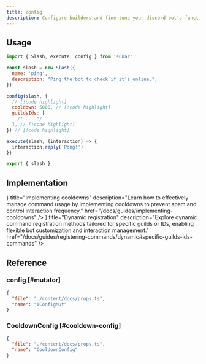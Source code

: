 ```yaml
---
title: config
description: Configure builders and fine-tune your discord bot's functionality with the flexible "config" mutator in Sunar. Customize settings, adjust parameters, and optimize your bot's behavior seamlessly.
---
```


<Links>
  <Link label="Source" icon="github" link="https://github.com/sunarjs/sunar/blob/main/packages/sunar/src/mutators/config/config.ts" />
</Links>

## Usage

```js title="src/commands/ping.js"
import { Slash, execute, config } from 'sunar'

const slash = new Slash({
  name: 'ping',
  description: "Ping the bot to check if it's online.",
})

config(slash, {
  // [!code highlight]
  cooldown: 5000, // [!code highlight]
  guildsIds: [
    /* ... */
  ], // [!code highlight]
}) // [!code highlight]

execute(slash, (interaction) => {
  interaction.reply('Pong!')
})

export { slash }
```


## Implementation

<Cards>
  <Card
    icon={<Hourglass />}
    title="Implementing cooldowns"
    description="Learn how to effectively manage command usage by implementing cooldowns to prevent spam and control interaction frequency."
    href="/docs/guides/implementing-cooldowns"
  />
  <Card
    icon={<Boxes />}
    title="Dynamic registration"
    description="Explore dynamic command registration methods tailored for specific guilds or IDs, enabling flexible bot customization and interaction management."
    href="/docs/guides/registering-commands/dynamic#specific-guilds-ids-commands"
  />
</Cards>

## Reference

### config [#mutator]

```json doc-gen:typescript
{
  "file": "./content/docs/props.ts",
  "name": "IConfigMut"
}
```

### CooldownConfig [#cooldown-config]

```json doc-gen:typescript
{
  "file": "./content/docs/props.ts",
  "name": "CooldownConfig"
}
```
